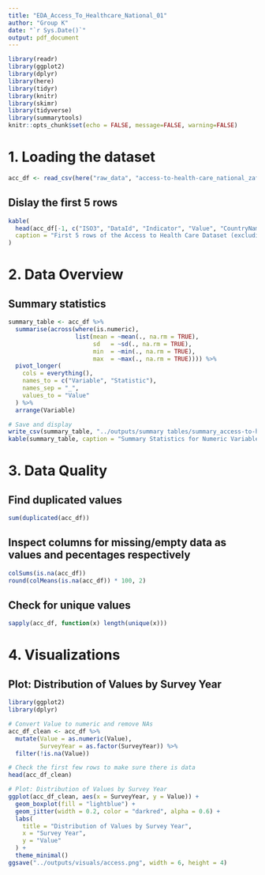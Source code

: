 ```yaml
---
title: "EDA_Access_To_Healthcare_National_01"
author: "Group K"
date: "`r Sys.Date()`"
output: pdf_document
---
```


```r
library(readr)
library(ggplot2)
library(dplyr)
library(here)
library(tidyr)
library(knitr)
library(skimr)
library(tidyverse)
library(summarytools)
knitr::opts_chunk$set(echo = FALSE, message=FALSE, warning=FALSE)

```

# 1. Loading the dataset 
```r
acc_df <- read_csv(here("raw_data", "access-to-health-care_national_zaf.csv"))
```
## Dislay the first 5 rows
```r
kable(
  head(acc_df[-1, c("ISO3", "DataId", "Indicator", "Value", "CountryName", "SurveyYear")], 5),
  caption = "First 5 rows of the Access to Health Care Dataset (excluding first row)"
)

```

# 2. Data Overview

## Summary statistics
```r
summary_table <- acc_df %>%
  summarise(across(where(is.numeric),
                   list(mean = ~mean(., na.rm = TRUE),
                        sd   = ~sd(., na.rm = TRUE),
                        min  = ~min(., na.rm = TRUE),
                        max  = ~max(., na.rm = TRUE)))) %>%
  pivot_longer(
    cols = everything(),
    names_to = c("Variable", "Statistic"),
    names_sep = "_",
    values_to = "Value"
  ) %>%
  arrange(Variable)

# Save and display
write_csv(summary_table, "../outputs/summary tables/summary_access-to-healthcare.csv")
kable(summary_table, caption = "Summary Statistics for Numeric Variables in the Dataset")

```
# 3. Data Quality 

## Find duplicated values 
```r
sum(duplicated(acc_df))
```
## Inspect columns for missing/empty data as values and pecentages respectively
```r
colSums(is.na(acc_df))
round(colMeans(is.na(acc_df)) * 100, 2)
```

## Check for unique values
```r
sapply(acc_df, function(x) length(unique(x)))

```
# 4. Visualizations
## Plot: Distribution of Values by Survey Year
```r
library(ggplot2)
library(dplyr)

# Convert Value to numeric and remove NAs
acc_df_clean <- acc_df %>%
  mutate(Value = as.numeric(Value),
         SurveyYear = as.factor(SurveyYear)) %>%
  filter(!is.na(Value))

# Check the first few rows to make sure there is data
head(acc_df_clean)

# Plot: Distribution of Values by Survey Year
ggplot(acc_df_clean, aes(x = SurveyYear, y = Value)) +
  geom_boxplot(fill = "lightblue") +
  geom_jitter(width = 0.2, color = "darkred", alpha = 0.6) +
  labs(
    title = "Distribution of Values by Survey Year",
    x = "Survey Year",
    y = "Value"
  ) +
  theme_minimal()
ggsave("../outputs/visuals/access.png", width = 6, height = 4)

```




